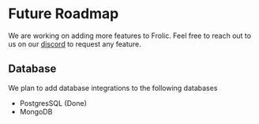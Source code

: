 # Future Roadmap

We are working on adding more features to Frolic. Feel free to reach out to us on our [discord](https://discord.gg/NA9nkZaQnv) to request any feature.

## Database

We plan to add database integrations to the following databases

* PostgresSQL (Done)
* MongoDB